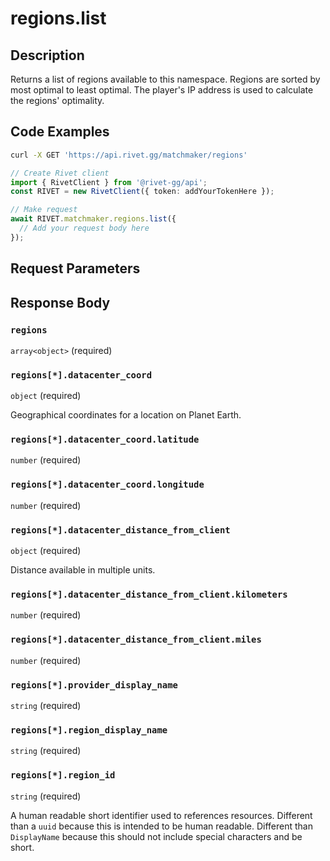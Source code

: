 

# regions.list

## Description

Returns a list of regions available to this namespace.
Regions are sorted by most optimal to least optimal. The player's IP address
is used to calculate the regions' optimality.


## Code Examples

<CodeGroup title='Request' tag='GET' label='https://api.rivet.gg/matchmaker/regions'>

```bash {{ "title": "cURL" }}
curl -X GET 'https://api.rivet.gg/matchmaker/regions'
```

```ts
// Create Rivet client
import { RivetClient } from '@rivet-gg/api';
const RIVET = new RivetClient({ token: addYourTokenHere });

// Make request
await RIVET.matchmaker.regions.list({
  // Add your request body here
});
```

</CodeGroup>


## Request Parameters


## Response Body

### `regions`

`array<object>` (required)

### `regions[*].datacenter_coord`

`object` (required)

Geographical coordinates for a location on Planet Earth.

### `regions[*].datacenter_coord.latitude`

`number` (required)

### `regions[*].datacenter_coord.longitude`

`number` (required)

### `regions[*].datacenter_distance_from_client`

`object` (required)

Distance available in multiple units.

### `regions[*].datacenter_distance_from_client.kilometers`

`number` (required)

### `regions[*].datacenter_distance_from_client.miles`

`number` (required)

### `regions[*].provider_display_name`

`string` (required)

### `regions[*].region_display_name`

`string` (required)

### `regions[*].region_id`

`string` (required)

A human readable short identifier used to references resources. Different than a `uuid` because this is intended to be human readable. Different than `DisplayName` because this should not include special characters and be short.



